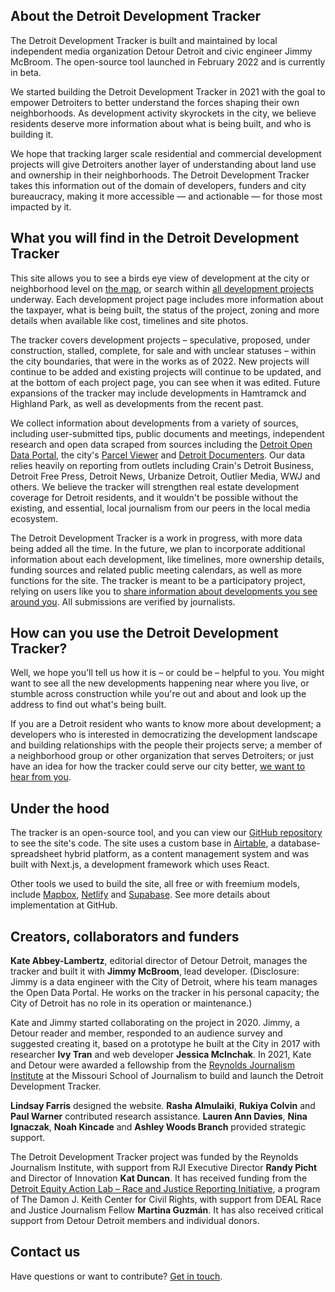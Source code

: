 
<Head>
  <link rel="icon" href="/favicon.ico" />
  <title>{`About the ${siteTitle}`}</title>
  <meta
    name="description"
    content="Tracking development in Detroit, Michigan."
    key="description"
  />
  <meta property="og:title" content={siteTitle} key="title" />
  <meta
    property="og:description"
    content={`Use the ${siteTitle} to look up information about real estate development in the city.`}
  />
  <meta name="twitter:card" content="summary_large_image" />
</Head>

## About the Detroit Development Tracker

The Detroit Development Tracker is built and maintained by local independent media organization Detour Detroit and civic engineer Jimmy McBroom. The open-source tool launched in February 2022 and is currently in beta.

We started building the Detroit Development Tracker in 2021 with the goal to empower Detroiters to better understand the forces shaping their own neighborhoods. As development activity skyrockets in the city, we believe residents deserve more information about what is being built, and who is building it.

We hope that tracking larger scale residential and commercial development projects will give Detroiters another layer of understanding about land use and ownership in their neighborhoods. The Detroit Development Tracker takes this information out of the domain of developers, funders and city bureaucracy, making it more accessible — and actionable — for those most impacted by it.

<MarkdownDivider />

## What you will find in the Detroit Development Tracker

This site allows you to see a birds eye view of development at the city or neighborhood level on [the map](./map), or search within [all development projects](./projects) underway. Each development project page includes more information about the taxpayer, what is being built, the status of the project, zoning and more details when available like cost, timelines and site photos.

The tracker covers development projects – speculative, proposed, under construction, stalled, complete, for sale and with unclear statuses – within the city boundaries, that were in the works as of 2022. New projects will continue to be added and existing projects will continue to be updated, and at the bottom of each project page, you can see when it was edited. Future expansions of the tracker may include developments in Hamtramck and Highland Park, as well as developments from the recent past.

We collect information about developments from a variety of sources, including user-submitted tips, public documents and meetings, independent research and open data scraped from sources including the [Detroit Open Data Portal](https://data.detroitmi.gov), the city&apos;s [Parcel Viewer](https://cityofdetroit.github.io/parcel-viewer) and [Detroit Documenters](https://detroit.documenters.org/). Our data relies heavily on reporting from outlets including Crain&apos;s Detroit Business, Detroit Free Press, Detroit News, Urbanize Detroit, Outlier Media, WWJ and others. We believe the tracker will strengthen real estate development coverage for Detroit residents, and it wouldn&apos;t be possible without the existing, and essential, local journalism from our peers in the local media ecosystem.

The Detroit Development Tracker is a work in progress, with more data being added all the time. In the future, we plan to incorporate additional information about each development, like timelines, more ownership details, funding sources and related public meeting calendars, as well as more functions for the site. The tracker is meant to be a participatory project, relying on users like you to [share information about developments you see around you](http://localhost:8888/submit-a-tip). All submissions are verified by journalists.

<MarkdownDivider />

## How can you use the Detroit Development Tracker?

Well, we hope you'll tell us how it is – or could be – helpful to you. You might want to see all the new developments happening near where you live, or stumble across construction while you're out and about and look up the address to find out what's being built.

If you are a Detroit resident who wants to know more about development; a developers who is interested in democratizing the development landscape and building relationships with the people their projects serve; a member of a neighborhood group or other organization that serves Detroiters; or just have an idea for how the tracker could serve our city better, [we want to hear from you](./contact-us).

<MarkdownDivider />

## Under the hood

The tracker is an open-source tool, and you can view our [GitHub repository](https://github.com/jmcbroom/development-tracker) to see the site's code. The site uses a custom base in [Airtable](https://airtable.com/), a database-spreadsheet hybrid platform, as a content management system and was built with Next.js, a development framework which uses React.

Other tools we used to build the site, all free or with freemium models, include [Mapbox](https://mapbox.com/), [Netlify](https://www.netlify.com/) and [Supabase](https://supabase.com/). See more details about implementation at GitHub.

<MarkdownDivider />

## Creators, collaborators and funders

**Kate Abbey-Lambertz**, editorial director of Detour Detroit, manages the tracker and built it with **Jimmy McBroom**, lead developer. (Disclosure: Jimmy is a data engineer with the City of Detroit, where his team manages the Open Data Portal. He works on the tracker in his personal capacity; the City of Detroit has no role in its operation or maintenance.)

Kate and Jimmy started collaborating on the project in 2020. Jimmy, a Detour reader and member, responded to an audience survey and suggested creating it, based on a prototype he built at the City in 2017 with researcher **Ivy Tran** and web developer **Jessica McInchak**. In 2021, Kate and Detour were awarded a fellowship from the [Reynolds Journalism Institute](https://www.rjionline.org/) at the Missouri School of Journalism to build and launch the Detroit Development Tracker.

**Lindsay Farris** designed the website. **Rasha Almulaiki**, **Rukiya Colvin** and **Paul Warner** contributed research assistance. **Lauren Ann Davies**, **Nina Ignaczak**, **Noah Kincade** and **Ashley Woods Branch** provided strategic support.

The Detroit Development Tracker project was funded by the Reynolds Journalism Institute, with support from RJI Executive Director **Randy Picht** and Director of Innovation **Kat Duncan**. It has received funding from the [Detroit Equity Action Lab – Race and Justice Reporting Initiative](https://sites.google.com/view/detroitequity/stories/reporting-initiative), a program of The Damon J. Keith Center for Civil Rights, with support from DEAL Race and Justice Journalism Fellow **Martina Guzmán**. It has also received critical support from Detour Detroit members and individual donors.

<MarkdownDivider />

## Contact us

Have questions or want to contribute? [Get in touch](./contact-us).
